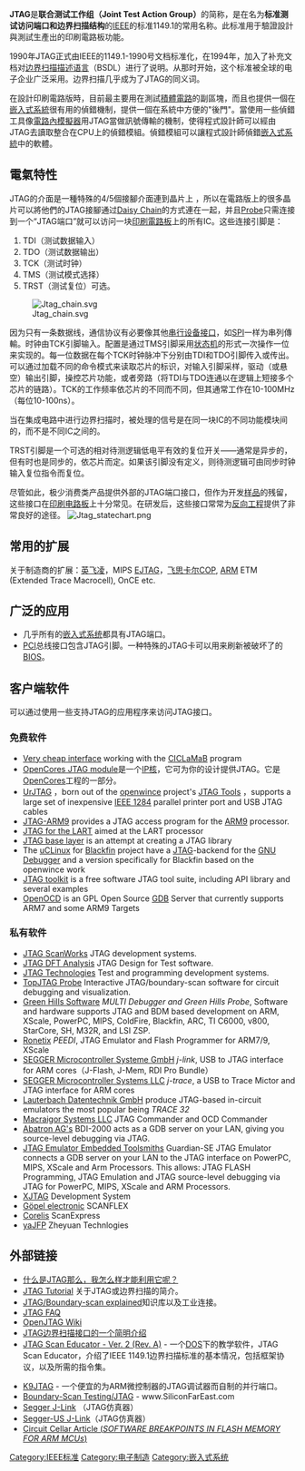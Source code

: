 {{RoughTranslation}}
{{NoteTA
|G1=IT
|1=zh-cn:调试;zh-tw:偵錯}}
'''JTAG'''是'''联合测试工作组（Joint Test Action Group）'''的简称，是在名为'''标准测试访问端口和边界扫描结构'''的[[电气电子工程师协会|IEEE]]的标准1149.1的常用名称。此标准用于驗證設計與測試生產出的印刷電路板功能。

1990年JTAG正式由IEEE的1149.1-1990号文档标准化，在1994年，加入了补充文档对[[边界扫描描述语言|边界扫描描述语言]]（BSDL）进行了说明。从那时开始，这个标准被全球的电子企业广泛采用。边界扫描几乎成为了JTAG的同义词。

在設計印刷電路版時，目前最主要用在測試[[積體電路|積體電路]]的副區塊，而且也提供一個在[[嵌入式系統|嵌入式系統]]很有用的偵錯機制，提供一個在系統中方便的"後門"。當使用一些偵錯工具像[[在线仿真器|電路內模擬器]]用JTAG當做訊號傳輸的機制，使得程式設計師可以經由JTAG去讀取整合在CPU上的偵錯模組。偵錯模組可以讓程式設計師偵錯[[嵌入式系統|嵌入式系統]]中的軟體。

== 電氣特性 ==

JTAG的介面是一種特殊的4/5個接腳介面連到晶片上 ，所以在電路版上的很多晶片可以將他們的JTAG接腳通过[[Daisy_Chain|Daisy Chain]]的方式連在一起，并且[[Probe|Probe]]只需连接到一个“JTAG端口”就可以访问一块[[印刷電路板|印刷電路板]]上的所有IC。这些连接引脚是：

# TDI（测试数据输入）
# TDO（测试数据输出）
# TCK（测试时钟）
# TMS（测试模式选择）
# TRST（测试复位）可选。

[[File:Jtag_chain.svg|center]]

因为只有一条数据线，通信协议有必要像其他[[:Category:串行总线|串行设备接口]]，如[[序列周邊介面|SPI]]一样为串列傳輸。时钟由TCK引脚输入。配置是通过TMS引脚采用[[状态机|状态机]]的形式一次操作一位来实现的。每一位数据在每个TCK时钟脉冲下分别由TDI和TDO引脚传入或传出。可以通过加载不同的命令模式来读取芯片的标识，对输入引脚采样，驱动（或悬空）输出引脚，操控芯片功能，或者旁路（将TDI与TDO连通以在逻辑上短接多个芯片的链路）。TCK的工作频率依芯片的不同而不同，但其通常工作在10-100MHz（每位10-100ns）。

当在集成电路中进行边界扫描时，被处理的信号是在同一块IC的不同功能模块间的，而不是不同IC之间的。

TRST引脚是一个可选的相对待测逻辑低电平有效的复位开关——通常是异步的，但有时也是同步的，依芯片而定。如果该引脚没有定义，则待测逻辑可由同步时钟输入复位指令而复位。

尽管如此，极少消费类产品提供外部的JTAG端口接口，但作为开发[[样品|样品]]的残留，这些接口在[[印刷电路板|印刷电路板]]上十分常见。在研发后，这些接口常常为[[反向工程|反向工程]]提供了非常良好的途径。
[[File:Jtag_statechart.png|center]]

== 常用的扩展 ==

关于制造商的扩展：[[英飞凌|英飞凌]]，MIPS [https://web.archive.org/web/20060519130244/http://www.mips.com/content/Documentation/MIPSDocumentation/EJTAG/doclibrary EJTAG]，[[飞思卡尔|飞思卡尔]]COP, [[ARM架构|ARM]] ETM (Extended Trace Macrocell), OnCE etc.

== 广泛的应用 ==

* 几乎所有的[[嵌入式系统|嵌入式系统]]都具有JTAG端口。
* [[PCI|PCI]]总线接口包含JTAG引脚。一种特殊的JTAG卡可以用来刷新被破坏了的[[BIOS|BIOS]]。

== 客户端软件 ==
可以通过使用一些支持JTAG的应用程序来访问JTAG接口。

=== 免费软件 ===
* [https://web.archive.org/web/20130317113331/http://ar7.wikispaces.com/JTAG Very cheap interface] working with the [https://web.archive.org/web/20070205205345/http://ciclamab.altervista.org/index_en.htm CICLaMaB] program
* [https://web.archive.org/web/20050825005844/http://www.opencores.org/projects.cgi/web/jtag/overview OpenCores JTAG module]是一个[[IP核|IP核]]，它可为你的设计提供JTAG。它是[[OpenCores|OpenCores]]工程的一部分。
* [http://urjtag.org/ UrJTAG] {{Wayback|url=http://urjtag.org/ |date=20210118135738 }}，born out of the [http://openwince.sourceforge.net/ openwince] {{Wayback|url=http://openwince.sourceforge.net/ |date=20201023011303 }} project's [http://openwince.sourceforge.net/jtag/ JTAG Tools] {{Wayback|url=http://openwince.sourceforge.net/jtag/ |date=20210202182008 }}，supports a large set of inexpensive [[IEEE_1284|IEEE 1284]] parallel printer port and USB JTAG cables
* [http://jtag-arm9.sourceforge.net/ JTAG-ARM9] {{Wayback|url=http://jtag-arm9.sourceforge.net/ |date=20050405231603 }} provides a JTAG access program for the [[ARM_architecture|ARM9]] processor.
* [https://web.archive.org/web/20060207141803/http://www.lart.tudelft.nl/projects/jtag/ JTAG for the LART] aimed at the LART processor
* [https://web.archive.org/web/20060717073355/http://recycle.lbl.gov/~ldoolitt/jtag.html JTAG base layer] is an attempt at creating a JTAG library
* The [[uCLinux|uCLinux]] for [[Blackfin|Blackfin]] project have a [https://web.archive.org/web/20060716115520/http://blackfin.uclinux.org/projects/jtag/ JTAG]-backend for the [[GNU除錯器|GNU Debugger]] and a version specifically for Blackfin based on the openwince work
* [http://www.jtag.tk/ JTAG toolkit] {{Wayback|url=http://www.jtag.tk/ |date=20200911132455 }} is a free software JTAG tool suite, including API library and several examples
* [https://web.archive.org/web/20060721094549/http://openocd.berlios.de/web/ OpenOCD] is an GPL Open Source [[GNU除錯器|GDB]] Server that currently supports ARM7 and some ARM9 Targets

=== 私有软件 ===
* [http://www.asset-intertech.com/ JTAG ScanWorks] {{Wayback|url=http://www.asset-intertech.com/ |date=20210114175653 }} JTAG development systems.
* [http://www.asset-intertech.com/jtag_scanworks_dft_analyzer.html JTAG DFT Analysis] {{Wayback|url=http://www.asset-intertech.com/jtag_scanworks_dft_analyzer.html |date=20101101015451 }} JTAG Design for Test software.
* [http://www.jtag.com/ JTAG Technologies] {{Wayback|url=http://www.jtag.com/ |date=20201126183944 }} Test and programming development systems.
* [http://www.topjtag.com/probe/ TopJTAG Probe] {{Wayback|url=http://www.topjtag.com/probe/ |date=20201130051448 }} Interactive JTAG/boundary-scan software for circuit debugging and visualization.
* [http://www.ghs.com/ Green Hills Software] {{Wayback|url=http://www.ghs.com/ |date=20210115094938 }} ''MULTI Debugger and Green Hills Probe'', Software and hardware supports JTAG and BDM based development on ARM, XScale, PowerPC, MIPS, ColdFire, Blackfin, ARC, TI C6000, v800, StarCore, SH, M32R, and LSI ZSP. 
* [http://www.ronetix.at/ Ronetix] {{Wayback|url=http://www.ronetix.at/ |date=20201020083419 }} ''PEEDI'', JTAG Emulator and Flash Programmer for ARM7/9, XScale
* [[Segger_Microcontroller_Systems|SEGGER Microcontroller Systeme GmbH]] ''j-link'', USB to JTAG interface for ARM cores（J-Flash, J-Mem, RDI Pro Bundle）
* [http://www.segger-us.com/ SEGGER Microcontroller Systems LLC] {{Wayback|url=http://www.segger-us.com/ |date=20100201133333 }} ''j-trace'', a USB to Trace Mictor and JTAG interface for ARM cores
* [[Lauterbach_Datentechnik_GmbH|Lauterbach Datentechnik GmbH]] produce JTAG-based in-circuit emulators the most popular being ''TRACE 32''
* [http://www.macraigor.com/ Macraigor Systems LLC] {{Wayback|url=http://www.macraigor.com/ |date=20200209031534 }} JTAG Commander and OCD Commander
* [https://web.archive.org/web/20060719221057/http://www.abatron.ch/ Abatron AG's] BDI-2000 acts as a GDB server on your LAN, giving you source-level debugging via JTAG.
* [http://www.etoolsmiths.com/ JTAG Emulator Embedded Toolsmiths] {{Wayback|url=http://www.etoolsmiths.com/ |date=20201203195743 }} Guardian-SE JTAG Emulator connects a GDB server on your LAN to the JTAG interface on PowerPC, MIPS, XScale and Arm Processors. This allows: JTAG FLASH Programming, JTAG Emulation and JTAG source-level debugging via JTAG for PowerPC, MIPS, XScale and ARM Processors.
* [http://www.xjtag.com/ XJTAG] {{Wayback|url=http://www.xjtag.com/ |date=20201204141012 }} Development System
* [http://www.goepel.com/ Göpel electronic] {{Wayback|url=http://www.goepel.com/ |date=20210114175658 }} SCANFLEX
* [http://www.corelis.com/ Corelis] {{Wayback|url=http://www.corelis.com/ |date=20210114175654 }} ScanExpress
* [http://zykeji.taobao.com/ yaJFP] {{Wayback|url=http://zykeji.taobao.com/ |date=20120503210215 }} Zheyuan Technlogies

== 外部链接 ==
* [https://www.xjtag.com/zh-hans/about-jtag/what-is-jtag/ 什么是JTAG那么，我怎么样才能利用它呢？] {{Wayback|url=https://www.xjtag.com/zh-hans/about-jtag/what-is-jtag/ |date=20201125134620 }}
* [http://www.asset-intertech.com/Products/Boundary-Scan-Test/BST-Software#BSTResources JTAG Tutorial] {{Wayback|url=http://www.asset-intertech.com/Products/Boundary-Scan-Test/BST-Software#BSTResources |date=20161010162249 }}关于JTAG或边界扫描的简介。
* [https://web.archive.org/web/20061107220320/http://www.boundary-scan.co.uk/ JTAG/Boundary-scan explained]知识库以及工业连接。
* [http://hri.sourceforge.net/tools/jtag_faq_org.html JTAG FAQ] {{Wayback|url=http://hri.sourceforge.net/tools/jtag_faq_org.html |date=20201215070506 }}
* [https://web.archive.org/web/20060718050546/http://www.openjtag.net/wiki/ OpenJTAG Wiki]
* [https://web.archive.org/web/20110713022446/http://www.inaccessnetworks.com/ian/projects/ianjtag/jtag-intro/jtag-intro.html JTAG边界扫描接口的一个简明介绍]
* [http://focus.ti.com/docs/apps/catalog/resources/appnoteabstract.jhtml?abstractName=satb002a JTAG Scan Educator - Ver. 2 (Rev. A)] - 一个[[MS-DOS|DOS]]下的教学软件，JTAG Scan Educator，介绍了IEEE 1149.1边界扫描标准的基本情况，包括框架协议，以及所需的指令集。

* [https://web.archive.org/web/20060720065507/http://www.k9spud.com/jtag/ K9JTAG] - 一个便宜的为ARM微控制器的JTAG调试器而自制的并行端口。
* [http://www.siliconfareast.com/jtag.htm Boundary-Scan Testing/JTAG] {{Wayback|url=http://www.siliconfareast.com/jtag.htm |date=20200911132646 }} - www.SiliconFarEast.com
* [http://www.segger.com/jlink.html Segger J-Link] {{Wayback|url=http://www.segger.com/jlink.html |date=20120722175924 }}（JTAG仿真器）
* [https://web.archive.org/web/20060514194125/https://www.segger-us.com/jlink.html Segger-US J-Link]（JTAG仿真器）
* [https://web.archive.org/web/20070311133130/http://www.circuitcellar.com/library/newproducts/180/segger.htm Circuit Cellar Article (''SOFTWARE BREAKPOINTS IN FLASH MEMORY FOR ARM MCUs'')]

{{IEEE標準}}

[[Category:IEEE标准|Category:IEEE标准]]
[[Category:电子制造|Category:电子制造]]
[[Category:嵌入式系统|Category:嵌入式系统]]